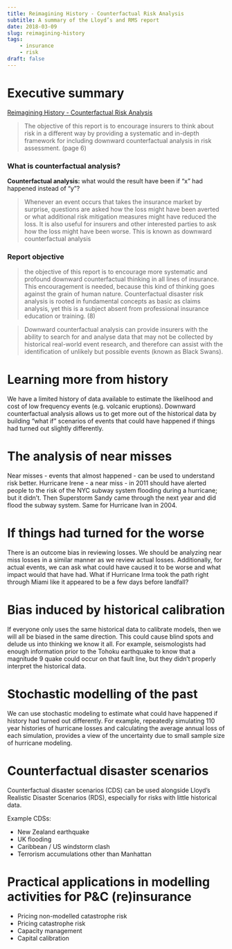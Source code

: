 ```yaml
---
title: Reimagining History - Counterfactual Risk Analysis
subtitle: A summary of the Lloyd’s and RMS report
date: 2018-03-09
slug: reimagining-history
tags:
    - insurance
    - risk
draft: false
---
```


# Executive summary

[Reimagining History - Counterfactual Risk Analysis](https://www.lloyds.com/~/media/files/news-and-insight/risk-insight/2017/reimagining-history.pdf)

> The objective of this report is to encourage insurers to think about risk in a different way by providing a systematic and in-depth framework for including downward counterfactual analysis in risk assessment. (page 6)

### What is counterfactual analysis?

**Counterfactual analysis:** what would the result have been if "x" had happened instead of "y"?

> Whenever an event occurs that takes the insurance market by surprise, questions are asked how the loss might have been averted or what additional risk mitigation measures might have reduced the loss. It is also useful for insurers and other interested parties to ask how the loss might have been worse. This is known as downward counterfactual analysis

### Report objective

> the objective of this report is to encourage more systematic and profound downward counterfactual thinking in all lines of insurance. This encouragement is needed, because this kind of thinking goes against the grain of human nature. Counterfactual disaster risk analysis is rooted in fundamental concepts as basic as claims analysis, yet this is a subject absent from professional insurance education or training. (8)

> Downward counterfactual analysis can provide insurers with the ability to search for and analyse data that may not be collected by historical real-world event research, and therefore can assist with the identification of unlikely but possible events (known as Black Swans).

# Learning more from history

We have a limited history of data available to estimate the likelihood and cost of low frequency events (e.g. volcanic eruptions). Downward counterfactual analysis allows us to get more out of the historical data by building "what if" scenarios of events that could have happened if things had turned out slightly differently.

# The analysis of near misses

Near misses - events that almost happened - can be used to understand risk better. Hurricane Irene - a near miss - in 2011 should have alerted people to the risk of the NYC subway system flooding during a hurricane; but it didn't. Then Superstorm Sandy came through the next year and did flood the subway system. Same for Hurricane Ivan in 2004.

# If things had turned for the worse

There is an outcome bias in reviewing losses. We should be analyzing near miss losses in a similar manner as we review actual losses. Additionally, for actual events, we can ask what could have caused it to be worse and what impact would that have had. What if Hurricane Irma took the path right through Miami like it appeared to be a few days before landfall?

# Bias induced by historical calibration

If everyone only uses the same historical data to calibrate models, then we will all be biased in the same direction. This could cause blind spots and delude us into thinking we know it all. For example, seismologists had enough information prior to the Tohoku earthquake to know that a magnitude 9 quake could occur on that fault line, but they didn't properly interpret the historical data.

# Stochastic modelling of the past

We can use stochastic modeling to estimate what could have happened if history had turned out differently. For example, repeatedly simulating 110 year histories of hurricane losses and calculating the average annual loss of each simulation, provides a view of the uncertainty due to small sample size of hurricane modeling.

# Counterfactual disaster scenarios

Counterfactual disaster scenarios (CDS) can be used alongside Lloyd's Realistic Disaster Scenarios (RDS), especially for risks with little historical data.

Example CDSs:

-   New Zealand earthquake
-   UK flooding
-   Caribbean / US windstorm clash
-   Terrorism accumulations other than Manhattan

# Practical applications in modelling activities for P&C (re)insurance

-   Pricing non-modelled catastrophe risk
-   Pricing catastrophe risk
-   Capacity management
-   Capital calibration
